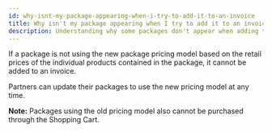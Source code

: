 ```yaml
---
id: why-isnt-my-package-appearing-when-i-try-to-add-it-to-an-invoice
title: Why isn't my package appearing when I try to add it to an invoice?
description: Understanding why some packages don't appear when adding to invoices
---
```


If a package is not using the new package pricing model based on the retail prices of the individual products contained in the package, it cannot be added to an invoice.

Partners can update their packages to use the new pricing model at any time.

**Note:** Packages using the old pricing model also cannot be purchased through the Shopping Cart.